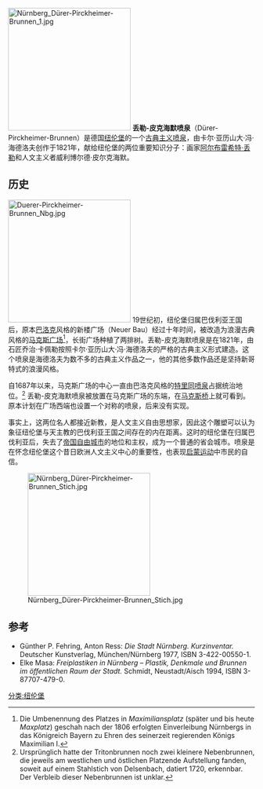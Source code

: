 [[File:Nürnberg_Dürer-Pirckheimer-Brunnen_1.jpg|250px]]
'''丢勒-皮克海默喷泉'''（Dürer-Pirckheimer-Brunnen）是德国[[纽伦堡|纽伦堡]]的一个[[古典主义|古典主义]][[喷泉|喷泉]]，由卡尔·亚历山大·冯·海德洛夫创作于1821年，献给纽伦堡的两位重要知识分子：画家[[阿尔布雷希特·丢勒|阿尔布雷希特·丢勒]]和人文主义者威利博尔德·皮尔克海默。

== 历史 ==
[[File:Duerer-Pirckheimer-Brunnen_Nbg.jpg|250px]]
19世纪初，纽伦堡归属巴伐利亚王国后，原本[[巴洛克|巴洛克]]风格的新楼广场（Neuer Bau）经过十年时间，被改造为浪漫古典风格的[[马克斯广场_(纽伦堡)|马克斯广场]]<ref>Die Umbenennung des Platzes in ''Maximiliansplatz'' (später und bis heute ''Maxplatz'') geschah nach der 1806 erfolgten Einverleibung Nürnbergs in das Königreich Bayern zu Ehren des seinerzeit regierenden Königs Maximilian I.</ref>，长街广场种植了两排树。丢勒-皮克海默喷泉是在1821年，由石匠乔治·卡佩勒按照卡尔·亚历山大·冯·海德洛夫的严格的古典主义形式建造。这个喷泉是海德洛夫为数不多的古典主义作品之一，他的其他多数作品还是坚持新哥特式的浪漫风格。

自1687年以来，马克斯广场的中心一直由巴洛克风格的[[特里同喷泉_(纽伦堡)|特里同喷泉]]占据统治地位。<ref>Ursprünglich hatte der Tritonbrunnen noch zwei kleinere Nebenbrunnen, die jeweils am westlichen und östlichen Platzende  Aufstellung fanden, soweit auf einem Stahlstich von Delsenbach, datiert 1720, erkennbar. Der Verbleib dieser Nebenbrunnen ist unklar.</ref> 丢勒-皮克海默喷泉被放置在马克斯广场的东端，在[[马克斯桥_(纽伦堡)|马克斯桥]]上就可看到。原本计划在广场西端也设置一个对称的喷泉，后来没有实现。

事实上，这两位名人都接近新教，是人文主义自由思想家，因此这个雕塑可以认为象征纽伦堡与天主教的巴伐利亚王国之间存在的内在距离。这时的纽伦堡在归属巴伐利亚后，失去了[[帝国自由城市|帝国自由城市]]的地位和主权，成为一个普通的省会城市。喷泉是在怀念纽伦堡这个昔日欧洲人文主义中心的重要性，也表现[[启蒙运动|启蒙运动]]中市民的自信。

[[File:Nürnberg_Dürer-Pirckheimer-Brunnen_Stich.jpg|250px]]

== 参考 ==
* Günther P. Fehring, Anton Ress: ''Die Stadt Nürnberg. Kurzinventar.'' Deutscher Kunstverlag, München/Nürnberg 1977, ISBN 3-422-00550-1.
* Elke Masa: ''Freiplastiken in Nürnberg – Plastik, Denkmale und Brunnen im öffentlichen Raum der Stadt.'' Schmidt, Neustadt/Aisch 1994, ISBN 3-87707-479-0.
<references />
[[分类:纽伦堡|分类:纽伦堡]]